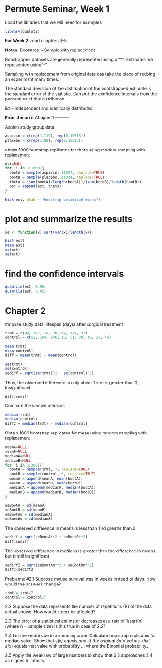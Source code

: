 Permute Seminar, Week 1
========================================================

Load the libraries that we will need for examples
```r
library(ggplot2)
```

**For Week 2:** read chapters 3-5

**Notes:**
Bootstrap = Sample with replacement

Boostrapped datasets are generally represented using a "*".
Estimates are represented using "^".

Sampling with replacement from original data can take the place of redoing an experiment many times.

The standard deviation of the distribution of the bootstrapped estimate is the standard error of the statistic.
Can pull the confidence intervals from the percentiles of this distribution.

iid = independent and identically distributed

**From the text:**
Chapter 1
----------

Aspirin study group data
```r
aspirin = c(rep(1,119), rep(0,10918))
placebo = c(rep(1,98), rep(0,10936))
```

obtain 1000 bootstrap replicates for theta using random sampling with replacement
```r
est=NULL
for (i in 1:1000){
  bootA = sample(aspirin, 11037, replace=TRUE)
  bootB = sample(placebo, 11034, replace=TRUE)
  theta = (sum(bootA)/length(bootA))/(sum(bootB)/length(bootB))
  est = append(est, theta)
}

hist(est, xlab = "boostrap estimated means")
```

# plot and summarize the results
```r
se <- function(x) sqrt(var(x)/length(x))

hist(est)
mean(est)
sd(est)
se(est)
```

# find the confidence intervals
```r
quantile(est, 0.95)
quantile(est, 0.05)
```

# Chapter 2

#mouse study data, lifespan (days) after surgical treatment
```r
trmt = c(94, 197, 16, 38, 99, 141, 23)
control = c(52, 104, 146, 10, 51, 30, 40, 27, 46)

mean(trmt)
mean(control)
diff = mean(trmt) - mean(control)

se(trmt)
se(control)
sediff = sqrt(se(trmt)^2 + se(control)^2)
```

Thus, the observed difference is only about 1 stderr greater than 0; Insiginificant.
```r
diff/sediff
```

Compare the sample medians
```r
median(trmt)
median(control)
diff2 = median(trmt) - median(control)
```

Obtain 1000 bootstrap replicates for mean using random sampling with replacement
```r
meanA=NULL
meanB=NULL
medianA=NULL
medianB=NULL
for (i in 1:200){
  bootA = sample(trmt, 7, replace=TRUE)
  bootB = sample(control, 9, replace=TRUE)
  meanA = append(meanA, mean(bootA))
  meanB = append(meanB, mean(bootB))
  medianA = append(medianA, median(bootA))
  medianB = append(medianB, median(bootB))
}

seBootA = sd(meanA)
seBootB = sd(meanB)
seBootAm = sd(medianA)
seBootBm = sd(medianB)
```

The observed difference in means is less than 1 sd greater than 0
```r
sediff = sqrt(seBootA**2 + seBootB**2)
diff/sediff
```

The observed difference in medians is greater than the difference in means, but is still insignificant.
```r
sediff2 = sqrt(seBootAm**2 + seBootBm**2)
diff2/sediff2
```

Problems:
#2.1 Supoose mouse survival was in weeks instead of days. How would the answers change?
```r
trmt = trmt/7
control = control/7
```

2.2 Suppose the data represents the number of repetitions (R) of the data actual shown. How would stderr be affected?

2.3 The error of a statistical estimator decreases at a rate of 1/sqrt(n) (where n = sample size) Is this true in case of 2.2?

2.4 Let the vectors be in ascending order. Calculate bootstrap replicates for median value.
 Show that s(x*) equals one of the original data values.
  that s(x*) equals that value with probability ... where the Binomial probability...

2.5 Apply the weak law of large numbers to show that 2.3 approaches 2.4 as n goes to infinity.
